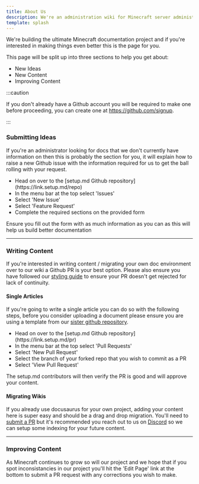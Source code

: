 ```yaml
---
title: About Us
description: We're an administration wiki for Minecraft server administrators who are looking to enhance their server experience.
template: splash
---
```


We're building the ultimate Minecraft documentation project and if you're interested in making things even better this is the page for you.

This page will be split up into three sections to help you get about:

<ul class="pl-5 list-disc">
  <li>New Ideas</li>
  <li>New Content</li>
  <li>Improving Content</li>
</ul>

:::caution

If you don't already have a Github account you will be required to make one before proceeding, you can create one at https://github.com/signup.

:::

### Submitting Ideas

If you're an administrator looking for docs that we don't currently have information on then this is probably the section for you, it will explain how to raise a new Github issue with the information required for us to get the ball rolling with your request.

<ul class="pl-5 list-disc">
  <li>Head on over to the [setup.md Github repository](https://link.setup.md/repo)</li>
  <li>In the menu bar at the top select 'Issues'</li>
  <li>Select 'New Issue'</li>
  <li>Select 'Feature Request'</li>
  <li>Complete the required sections on the provided form</li>
</ul>

Ensure you fill out the form with as much information as you can as this will help us build better documentation

---

### Writing Content

If you're interested in writing content / migrating your own doc environment over to our wiki a Github PR is your best option. Please also ensure you have followed our [styling guide](https://contribute.setup.md) to ensure your PR doesn't get rejected for lack of continuity.

#### Single Articles

If you're going to write a single article you can do so with the following steps, before you consider uploading a document please ensure you are using a template from our [sister github repository](https://github.com/setupmd/templates/tree/main/Docs).

<ul class="pl-5 list-disc">
  <li>Head on over to the [setup.md Github repository](https://link.setup.md/pr)</li>
  <li>In the menu bar at the top select 'Pull Requests'</li>
  <li>Select 'New Pull Request'</li>
  <li>Select the branch of your forked repo that you wish to commit as a PR</li>
  <li>Select 'View Pull Request'</li>
</ul>

The setup.md contributors will then verify the PR is good and will approve your content.

#### Migrating Wikis

If you already use docusaurus for your own project, adding your content here is super easy and should be a drag and drop migration. You'll need to [submit a PR](https://link.setup.md/pr) but it's recommended you reach out to us on [Discord](https://smd.gg/discord) so we can setup some indexing for your future content.

---

### Improving Content

As Minecraft continues to grow so will our project and we hope that if you spot inconsistancies in our project you'll hit the 'Edit Page' link at the bottom to submit a PR request with any corrections you wish to make.
